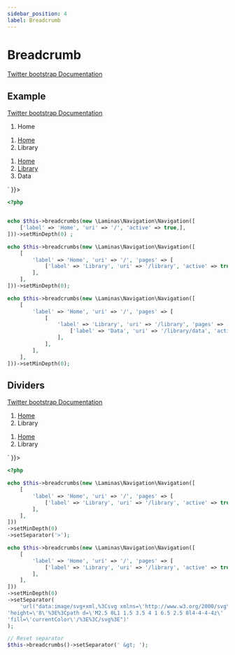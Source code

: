 ```yaml
---
sidebar_position: 4
label: Breadcrumb
---
```



# Breadcrumb

[Twitter bootstrap Documentation](https://getbootstrap.com/docs/5.3/components/breadcrumb/)

## Example

[Twitter bootstrap Documentation](https://getbootstrap.com/docs/5.3/components/breadcrumb/#example)

<Tabs>
<TabItem value="result" label="Result" default>
  <HtmlCode bootstrapVersion="5.3">
      <div dangerouslySetInnerHTML={{ __html: `<nav aria-label="breadcrumb">
    <ol class="breadcrumb"><li aria-current="page" class="active breadcrumb-item">Home</li></ol>
</nav>
<nav aria-label="breadcrumb">
    <ol class="breadcrumb">
        <li class="breadcrumb-item"><a href="/">Home</a></li>
        <li aria-current="page" class="active breadcrumb-item">Library</li>
    </ol>
</nav>
<nav aria-label="breadcrumb">
    <ol class="breadcrumb">
        <li class="breadcrumb-item"><a href="/">Home</a></li>
        <li class="breadcrumb-item"><a href="/library">Library</a></li>
        <li aria-current="page" class="active breadcrumb-item">Data</li>
    </ol>
</nav>` }}></div>
  </HtmlCode>
</TabItem>
<TabItem value="source" label="Source">

```php
<?php


echo $this->breadcrumbs(new \Laminas\Navigation\Navigation([
    ['label' => 'Home', 'uri' => '/', 'active' => true,],
]))->setMinDepth(0) ;

echo $this->breadcrumbs(new \Laminas\Navigation\Navigation([
    [
        'label' => 'Home', 'uri' => '/', 'pages' => [
            ['label' => 'Library', 'uri' => '/library', 'active' => true],
        ],
    ],
]))->setMinDepth(0);

echo $this->breadcrumbs(new \Laminas\Navigation\Navigation([
    [
        'label' => 'Home', 'uri' => '/', 'pages' => [
            [
                'label' => 'Library', 'uri' => '/library', 'pages' => [
                    ['label' => 'Data', 'uri' => '/library/data', 'active' => true],
                ],
            ],
        ],
    ],
]))->setMinDepth(0);
```

</TabItem>
</Tabs>

## Dividers

[Twitter bootstrap Documentation](https://getbootstrap.com/docs/5.3/components/breadcrumb/#dividers)

<Tabs>
<TabItem value="result" label="Result" default>
  <HtmlCode bootstrapVersion="5.3">
      <div dangerouslySetInnerHTML={{ __html: `<nav aria-label="breadcrumb" style="--bs-breadcrumb-divider: '&gt;';">
    <ol class="breadcrumb">
        <li class="breadcrumb-item"><a href="/">Home</a></li>
        <li aria-current="page" class="active breadcrumb-item">Library</li>
    </ol>
</nav>
<nav aria-label="breadcrumb" style="--bs-breadcrumb-divider: url(&quot;data:image/svg+xml,%3Csvg xmlns='http://www.w3.org/2000/svg' width='8' height='8'%3E%3Cpath d='M2.5 0L1 1.5 3.5 4 1 6.5 2.5 8l4-4-4-4z' fill='currentColor'/%3E%3C/svg%3E&quot;);">
    <ol class="breadcrumb">
        <li class="breadcrumb-item"><a href="/">Home</a></li>
        <li aria-current="page" class="active breadcrumb-item">Library</li>
    </ol>
</nav>` }}></div>
  </HtmlCode>
</TabItem>
<TabItem value="source" label="Source">

```php
<?php

echo $this->breadcrumbs(new \Laminas\Navigation\Navigation([
    [
        'label' => 'Home', 'uri' => '/', 'pages' => [
            ['label' => 'Library', 'uri' => '/library', 'active' => true],
        ],
    ],
]))
->setMinDepth(0)
->setSeparator('>');

echo $this->breadcrumbs(new \Laminas\Navigation\Navigation([
    [
        'label' => 'Home', 'uri' => '/', 'pages' => [
            ['label' => 'Library', 'uri' => '/library', 'active' => true],
        ],
    ],
]))
->setMinDepth(0)
->setSeparator(
    'url("data:image/svg+xml,%3Csvg xmlns=\'http://www.w3.org/2000/svg\' width=\'8\' ' .
'height=\'8\'%3E%3Cpath d=\'M2.5 0L1 1.5 3.5 4 1 6.5 2.5 8l4-4-4-4z\' ' .
'fill=\'currentColor\'/%3E%3C/svg%3E")'
);

// Reset separator
$this->breadcrumbs()->setSeparator(' &gt; ');
```

</TabItem>
</Tabs>

